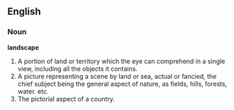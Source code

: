 ==English==

===Noun===

'''landscape'''

#A portion of land or territory which the eye can comprehend in a single view, including all the objects it contains.
#A picture representing a scene by land or sea, actual or fancied, the chief subject being the general aspect of nature, as fields, hills, forests, water. etc.
#The pictorial aspect of a country.